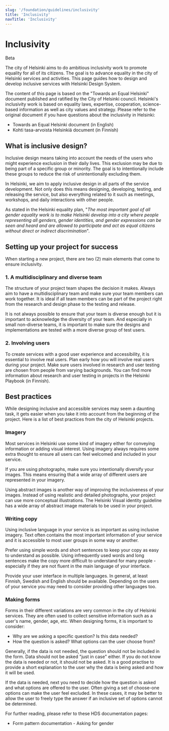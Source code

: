 ```yaml
---
slug: '/foundation/guidelines/inclusivity'
title: 'Inclusivity'
navTitle: 'Inclusivity'
---
```



# Inclusivity

<StatusLabel variant="rounded" type="alert">Beta</StatusLabel>

<LeadParagraph>The city of Helsinki aims to do ambitious inclusivity work to promote equality for all of its citizens. The goal is to
  advance equality in the city of Helsinki services and activities. This page guides how to design and develop inclusive
  services with Helsinki Design System.</LeadParagraph>

The content of this page is based on the "Towards an Equal Helsinki" document published and ratified by the City of Helsinki council. Helsinki's inclusivity work is based on equality laws, expertise, cooperation, science-based information as well as city values and strategy. Please refer to the original document if you have questions about the inclusivity in Helsinki:

- <ExternalLink href="https://hel.fi/static/liitteet-2019/Kaupunginkanslia/Tasa-arvo/plan-for-promoting-gender-equality-helsinki.pdf">
    Towards an Equal Helsinki document (in English)
  </ExternalLink>
- <ExternalLink href="https://www.hel.fi/static/liitteet-2019/Kaupunginkanslia/Tasa-arvo/palveluiden-tasa-arvo-suunnitelma-helsinki-2019-2021.pdf">
    Kohti tasa-arvoista Helsinkiä document (in Finnish)
  </ExternalLink>

## What is inclusive design?

Inclusive design means taking into account the needs of the users who might experience exclusion in their daily lives. This exclusion may be due to being part of a specific group or minority. The goal is to intentionally include these groups to reduce the risk of unintentionally excluding them.

In Helsinki, we aim to apply inclusive design in all parts of the service development. Not only does this means designing, developing, testing, and releasing the service, but also everything related to it such as meetings, workshops, and daily interactions with other people.

As stated in the Helsinki equality plan, "_The most important goal of all gender equality work is to make Helsinki develop into a city where people representing all genders, gender identities, and gender expressions can be seen and heard and are allowed to participate and act as equal citizens without direct or indirect discrimination_".

## Setting up your project for success

When starting a new project, there are two (2) main elements that come to ensure inclusivity.

### 1. A multidisciplinary and diverse team

The structure of your project team shapes the decision it makes. Always aim to have a multidisciplinary team and make sure your team members can work together. It is ideal if all team members can be part of the project right from the research and design phase to the testing and release.

It is not always possible to ensure that your team is diverse enough but it is important to acknowledge the diversity of your team. And especially in small non-diverse teams, it is important to make sure the designs and implementations are tested with a more diverse group of test users.

### 2. Involving users

To create services with a good user experience and accessibility, it is essential to involve real users. Plan early how you will involve real users during your project. Make sure users involved in research and user testing are chosen from people from varying backgrounds. You can find more information about research and user testing in projects in the <ExternalLink href="https://pelikirja.hel.fi/">Helsinki Playbook (in Finnish)</ExternalLink>.

## Best practices

While designing inclusive and accessible services may seem a daunting task, it gets easier when you take it into account from the beginning of the project. Here is a list of best practices from the city of Helsinki projects.

### Imagery

Most services in Helsinki use some kind of imagery either for conveying information or adding visual interest. Using imagery always requires some extra thought to ensure all users can feel welcomed and included in your service.

If you are using photographs, make sure you intentionally diversify your images. This means ensuring that a wide array of different users are represented in your imagery.

<p>
  Using abstract images is another way of improving the inclusiveness of your images. Instead of using realistic and
  detailed photographs, your project can use more conceptual illustrations.
  <ExternalLink href="https://brand.hel.fi/kuvitusohjeisto/"> The Helsinki Visual identity guideline</ExternalLink> has a
  wide array of abstract image materials to be used in your project.
</p>

### Writing copy

Using inclusive language in your service is as important as using inclusive imagery. Text often contains the most important information of your service and it is accessible to most user groups in some way or another.

Prefer using simple words and short sentences to keep your copy as easy to understand as possible. Using infrequently used words and long sentences make the copy more difficult to understand for many people - especially if they are not fluent in the main language of your interface.

Provide your user interface in multiple languages. In general, at least Finnish, Swedish and English should be available. Depending on the users of your service you may need to consider providing other languages too.

### Making forms

Forms in their different variations are very common in the city of Helsinki services. They are often used to collect sensitive information such as a user's name, gender, age, etc. When designing forms, it is important to consider:

- Why are we asking a specific question? Is this data needed?
- How the question is asked? What options can the user choose from?

Generally, if the data is not needed, the question should not be included in the form. Data should not be asked "just in case" either. If you do not know the data is needed or not, it should not be asked. It is a good practise to provide a short explanation to the user why the data is being asked and how it will be used.

If the data is needed, next you need to decide how the question is asked and what options are offered to the user. Often giving a set of choose-one options can make the user feel excluded. In these cases, it may be better to allow the user to freely type the answer if an inclusive set of options cannot be determined.

For further reading, please refer to these HDS documentation pages:

- <InternalLink size="M" href="/patterns/forms/form-building#gender-neutrality-in-forms">
    Form pattern documentation - Asking for gender
  </InternalLink>
